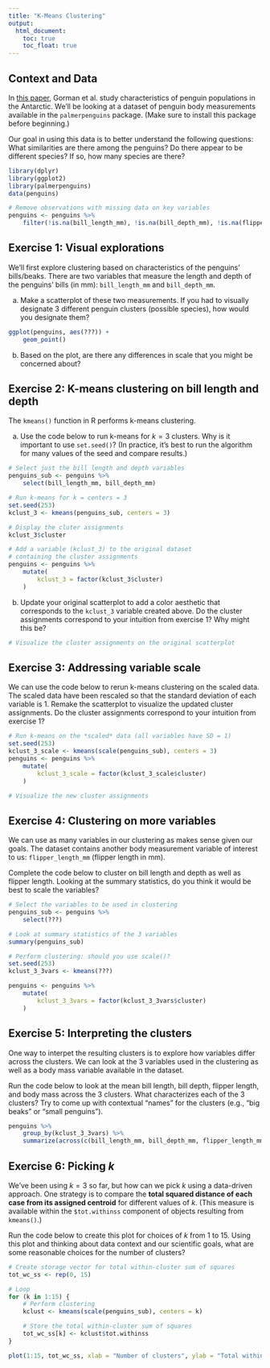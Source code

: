 ```yaml
---
title: "K-Means Clustering"
output: 
  html_document:
    toc: true
    toc_float: true
---
```


## Context and Data

In [this paper](https://journals.plos.org/plosone/article?id=10.1371/journal.pone.0090081), Gorman et al. study characteristics of penguin populations in the Antarctic. We'll be looking at a dataset of penguin body measurements available in the `palmerpenguins` package. (Make sure to install this package before beginning.)

Our goal in using this data is to better understand the following questions: What similarities are there among the penguins? Do there appear to be different species? If so, how many species are there?

```r
library(dplyr)
library(ggplot2)
library(palmerpenguins)
data(penguins)

# Remove observations with missing data on key variables
penguins <- penguins %>%
    filter(!is.na(bill_length_mm), !is.na(bill_depth_mm), !is.na(flipper_length_mm))
```





## Exercise 1: Visual explorations

We'll first explore clustering based on characteristics of the penguins' bills/beaks. There are two variables that measure the length and depth of the penguins' bills (in mm): `bill_length_mm` and `bill_depth_mm`.

a. Make a scatterplot of these two measurements. If you had to visually designate 3 different penguin clusters (possible species), how would you designate them?

```r
ggplot(penguins, aes(???)) +
    geom_point()
```

b. Based on the plot, are there any differences in scale that you might be concerned about?



## Exercise 2: K-means clustering on bill length and depth

The `kmeans()` function in R performs k-means clustering.

a. Use the code below to run k-means for $k = 3$ clusters. Why is it important to use `set.seed()`? (In practice, it's best to run the algorithm for many values of the seed and compare results.)

```r
# Select just the bill length and depth variables
penguins_sub <- penguins %>%
    select(bill_length_mm, bill_depth_mm)

# Run k-means for k = centers = 3
set.seed(253)
kclust_3 <- kmeans(penguins_sub, centers = 3)

# Display the cluter assignments
kclust_3$cluster

# Add a variable (kclust_3) to the original dataset 
# containing the cluster assignments
penguins <- penguins %>%
    mutate(
        kclust_3 = factor(kclust_3$cluster)
    )
```

b. Update your original scatterplot to add a color aesthetic that corresponds to the `kclust_3` variable created above. Do the cluster assignments correspond to your intuition from exercise 1? Why might this be?

```r
# Visualize the cluster assignments on the original scatterplot

```



## Exercise 3: Addressing variable scale

We can use the code below to rerun k-means clustering on the scaled data. The scaled data have been rescaled so that the standard deviation of each variable is 1. Remake the scatterplot to visualize the updated cluster assignments. Do the cluster assignments correspond to your intuition from exercise 1?

```r
# Run k-means on the *scaled* data (all variables have SD = 1)
set.seed(253)
kclust_3_scale <- kmeans(scale(penguins_sub), centers = 3)
penguins <- penguins %>%
    mutate(
        kclust_3_scale = factor(kclust_3_scale$cluster)
    )

# Visualize the new cluster assignments

```



## Exercise 4: Clustering on more variables

We can use as many variables in our clustering as makes sense given our goals. The dataset contains another body measurement variable of interest to us: `flipper_length_mm` (flipper length in mm).

Complete the code below to cluster on bill length and depth as well as flipper length. Looking at the summary statistics, do you think it would be best to scale the variables?

```r
# Select the variables to be used in clustering
penguins_sub <- penguins %>%
    select(???)

# Look at summary statistics of the 3 variables
summary(penguins_sub)

# Perform clustering: should you use scale()?
set.seed(253)
kclust_3_3vars <- kmeans(???)

penguins <- penguins %>%
    mutate(
        kclust_3_3vars = factor(kclust_3_3vars$cluster)
    )
```



## Exercise 5: Interpreting the clusters

One way to interpet the resulting clusters is to explore how variables differ across the clusters. We can look at the 3 variables used in the clustering as well as a body mass variable available in the dataset.

Run the code below to look at the mean bill length, bill depth, flipper length, and body mass across the 3 clusters. What characterizes each of the 3 clusters? Try to come up with contextual "names" for the clusters (e.g., "big beaks" or "small penguins").

```r
penguins %>%
    group_by(kclust_3_3vars) %>%
    summarize(across(c(bill_length_mm, bill_depth_mm, flipper_length_mm, body_mass_g), mean))
```




## Exercise 6: Picking $k$

We've been using $k = 3$ so far, but how can we pick $k$ using a data-driven approach. One strategy is to compare the **total squared distance of each case from its assigned centroid** for different values of $k$. (This measure is available within the `$tot.withinss` component of objects resulting from `kmeans()`.)

Run the code below to create this plot for choices of $k$ from 1 to 15. Using this plot and thinking about data context and our scientific goals, what are some reasonable choices for the number of clusters?

```r
# Create storage vector for total within-cluster sum of squares
tot_wc_ss <- rep(0, 15)

# Loop
for (k in 1:15) {
    # Perform clustering
    kclust <- kmeans(scale(penguins_sub), centers = k)

    # Store the total within-cluster sum of squares
    tot_wc_ss[k] <- kclust$tot.withinss
}

plot(1:15, tot_wc_ss, xlab = "Number of clusters", ylab = "Total within-cluster sum of squares")
```

